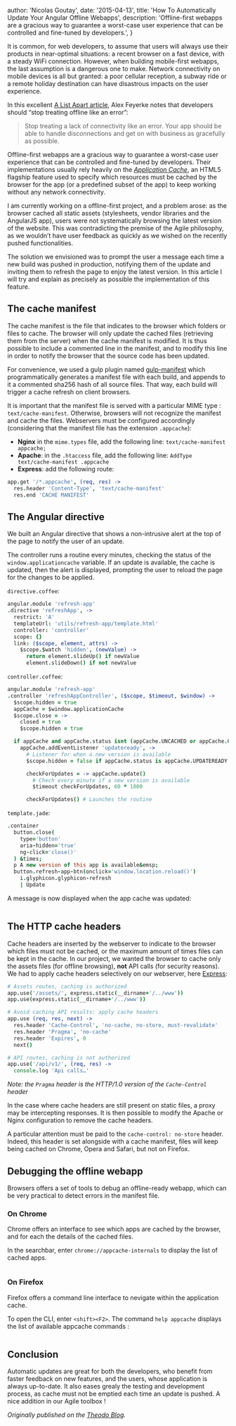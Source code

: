 
  author: 'Nicolas Goutay',
  date: '2015-04-13',
  title: 'How To Automatically Update Your Angular Offline Webapps',
  description:
    'Offline-first webapps are a gracious way to guarantee a worst-case user experience that can be controlled and fine-tuned by developers.',
}


It is common, for web developers, to assume that users will always use their products in near-optimal situations: a recent browser on a fast device, with a steady WiFi connection. However, when building mobile-first webapps, the last assumption is a dangerous one to make. Network connectivity on mobile devices is all but granted: a poor cellular reception, a subway ride or a remote holiday destination can have disastrous impacts on the user experience.

In this excellent [A List Apart article](https://alistapart.com/article/offline-first), Alex Feyerke notes that developers should “stop treating offline like an error”:

> Stop treating a lack of connectivity like an error. Your app should be able to handle disconnections and get on with business as gracefully as possible.

Offline-first webapps are a gracious way to guarantee a worst-case user experience that can be controlled and fine-tuned by developers. Their implementations usually rely heavily on the [_Application Cache_](https://developer.mozilla.org/en-US/docs/Web/HTML/Using_the_application_cache), an HTML5 flagship feature used to specify which resources must be cached by the browser for the app (or a predefined subset of the app) to keep working without any network connectivity.

I am currently working on a offline-first project, and a problem arose: as the browser cached all static assets (stylesheets, vendor libraries and the AngularJS app), users were not systematically browsing the latest version of the website. This was contradicting the premise of the Agile philosophy, as we wouldn’t have user feedback as quickly as we wished on the recently pushed functionalities.

The solution we envisioned was to prompt the user a message each time a new build was pushed in production, notifying them of the update and inviting them to refresh the page to enjoy the latest version. In this article I will try and explain as precisely as possible the implementation of this feature.

## The cache manifest

The cache manifest is the file that indicates to the browser which folders or files to cache. The browser will only update the cached files (retrieving them from the server) when the cache manifest is modified. It is thus possible to include a commented line in the manifest, and to modify this line in order to notify the browser that the source code has been updated.

For convenience, we used a gulp plugin named [gulp-manifest](https://github.com/hillmanov/gulp-manifest) which programmatically generates a manifest file with each build, and appends to it a commented sha256 hash of all source files. That way, each build will trigger a cache refresh on client browsers.

It is important that the manifest file is served with a particular MIME type : `text/cache-manifest`. Otherwise, browsers will not recognize the manifest and cache the files. Webservers must be configured accordingly (considering that the manifest file has the extension `.appcache`):

- **Nginx** in the `mime.types` file, add the following line: `text/cache-manifest appcache;`
- **Apache**: in the `.htaccess` file, add the following line: `AddType text/cache-manifest .appcache`
- **Express**: add the following route:

```coffeescript
app.get '/*.appcache', (req, res) ->
  res.header 'Content-Type', 'text/cache-manifest'
  res.end 'CACHE MANIFEST'
```

## The Angular directive

We built an Angular directive that shows a non-intrusive alert at the top of the page to notify the user of an update.

The controller runs a routine every minutes, checking the status of the `window.applicationcache` variable. If an update is available, the cache is updated, then the alert is displayed, prompting the user to reload the page for the changes to be applied.

`directive.coffee`:

```coffeescript
angular.module 'refresh-app'
.directive 'refreshApp', ->
  restrict: 'A'
  templateUrl: 'utils/refresh-app/template.html'
  controller: 'controller'
  scope: {}
  link: ($scope, element, attrs) ->
    $scope.$watch 'hidden', (newValue) ->
      return element.slideUp() if newValue
      element.slideDown() if not newValue
```

`controller.coffee`:

```coffeescript
angular.module 'refresh-app'
.controller 'refreshAppController', ($scope, $timeout, $window) ->
  $scope.hidden = true
  appCache = $window.applicationCache
  $scope.close = ->
    closed = true
    $scope.hidden = true

  if appCache and appCache.status isnt (appCache.UNCACHED or appCache.OBSOLETE)
    appCache.addEventListener 'updateready', ->
      # Listener for when a new version is available
      $scope.hidden = false if appCache.status is appCache.UPDATEREADY

      checkForUpdates = -> appCache.update()
        # Chech every minute if a new version is available
        $timeout checkForUpdates, 60 * 1000

      checkForUpdates() # Launches the routine
```

`template.jade`:

```coffee
.container
  button.close(
    type='button'
    aria-hidden='true'
    ng-click='close()'
  ) &times;
  p A new version of this app is available&emsp;
  button.refresh-app-btn(onclick='window.location.reload()')
    i.glyphicon.glyphicon-refresh
    | Update
```

A message is now displayed when the app cache was updated:

<Image src={updateMessageImage} alt="" />

## The HTTP cache headers

Cache headers are inserted by the webserver to indicate to the browser which files must not be cached, or the maximum amount of times files can be kept in the cache. In our project, we wanted the browser to cache only the assets files (for offline browsing), **not** API calls (for security reasons). We had to apply cache headers selectively on our webserver, here [Express](http://expressjs.com/):

```coffeescript
# Assets routes, caching is authorized
app.use('/assets/', express.static(__dirname+'/../www'))
app.use(express.static(__dirname+'/../www'))

# Avoid caching API results: apply cache headers
app.use (req, res, next) ->
  res.header 'Cache-Control', 'no-cache, no-store, must-revalidate'
  res.header 'Pragma', 'no-cache'
  res.header 'Expires', 0
  next()

# API routes, caching is not authorized
app.use('/api/v1/', (req, res) ->
  console.log 'Api calls…'
```

_Note: the `Pragma` header is the HTTP/1.0 version of the `Cache-Control` header_

In the case where cache headers are still present on static files, a proxy may be intercepting responses. It is then possible to modify the Apache or Nginx configuration to remove the cache headers.

A particular attention must be paid to the `cache-control: no-store` header. Indeed, this header is set alongside with a cache manifest, files will keep being cached on Chrome, Opera and Safari, but not on Firefox.

## Debugging the offline webapp

Browsers offers a set of tools to debug an offline-ready webapp, which can be very practical to detect errors in the manifest file.

### On Chrome

Chrome offers an interface to see which apps are cached by the browser, and for each the details of the cached files.

In the searchbar, enter `chrome://appcache-internals` to display the list of cached apps.

<Image src={appcacheInternalsImage} alt="" />

### On Firefox

Firefox offers a command line interface to nevigate within the application cache.

To open the CLI, enter `<shift><F2>`. The command `help appcache` displays the list of available appcache commands :

<Image src={appcacheFirefoxImage} alt="" />

## Conclusion

Automatic updates are great for both the developers, who benefit from faster feedback on new features, and the users, whose application is always up-to-date. It also eases grealy the testing and development process, as cache must not be emptied each time an update is pushed. A nice addition in our Agile toolbox !

_Originally published on the [Theodo Blog](https://blog.theodo.fr/2015/04/how-to-automatically-update-your-angular-offline-webapps/)._
